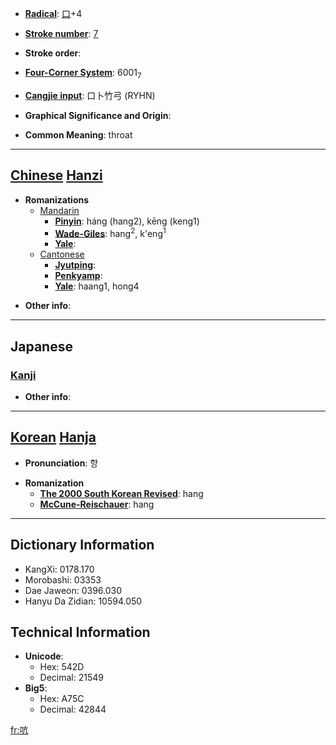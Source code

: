 * '''[[Wiktionary:Chinese radical index| Radical]]''': [[Wiktionary:Chinese radical index 口|口]]+4

* '''[[Wiktionary:Chinese total strokes index|Stroke number]]''': [[Wiktionary:Chinese total strokes index 7|7]]

* '''Stroke order''': 

* '''[[Wiktionary:Chinese four corner index|Four-Corner System]]''': 6001<sub>7</sub>

* '''[[Wiktionary:Chinese Cangjie index|Cangjie input]]''': 口卜竹弓 (RYHN)

* '''Graphical Significance and Origin''': 

* '''Common Meaning''': throat

----

== [[Chinese]] [[Hanzi]] ==

* '''Romanizations'''
** [[Mandarin]]
*** '''[[Pinyin]]''': háng (hang2), kēng (keng1)
*** '''[[Wade-Giles]]''': hang<sup>2</sup>, k'eng<sup>1</sup>
*** '''[[Yale]]''': 
**[[Cantonese]]
***'''[[Jyutping]]''':
***'''[[Penkyamp]]''': 
***'''[[Yale]]''': haang1, hong4

* '''Other info''': 

----

==Japanese==
===[[Kanji]]===
{{kanji|on readings=[[こう]] (kō)|kun readings=[[のど]] (nodo)}}

* '''Other info''':  

----

== [[Korean]] [[Hanja]] ==

* '''Pronunciation''': 항

* '''Romanization'''
** '''[[The 2000 South Korean Revised Romanization|The 2000 South Korean Revised]]''': hang
** '''[[McCune-Reischauer]]''': hang

----

== Dictionary Information ==

* KangXi: 0178.170
* Morobashi: 03353
* Dae Jaweon: 0396.030
* Hanyu Da Zidian: 10594.050

== Technical Information ==

* '''Unicode''':
** Hex: 542D
** Decimal: 21549
* '''Big5''':
** Hex: A75C
** Decimal: 42844

[[fr:吭]]